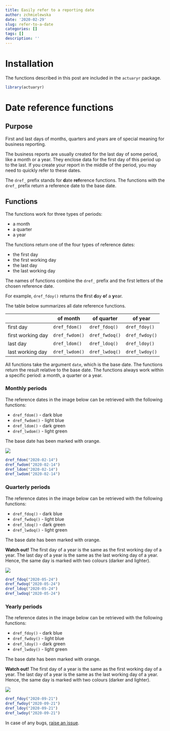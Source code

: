 ```yaml
---
title: Easily refer to a reporting date
author: zchmielewska
date: '2020-02-29'
slug: refer-to-a-date
categories: []
tags: []
description: ''
---
```


# Installation

The functions described in this post are included in the `actuaryr` package.

```r
library(actuaryr)
```

# Date reference functions

## Purpose

First and last days of months, quarters and years are of special meaning 
for business reporting.

The business reports are usually created for the last day of some period,
like a month or a year.
They enclose data for the first day of this period up to the last.
If you create your report in the middle of the period, 
you may need to quickly refer to these dates.

The `dref_` prefix stands for **d**ate **ref**erence functions. 
The functions with the `dref_` prefix return a reference date to the base date.

## Functions

The functions work for three types of periods:

* a month
* a quarter
* a year

The functions return one of the four types of reference dates:

* the first day
* the first working day
* the last day
* the last working day

The names of functions combine the `dref_` prefix and the first letters 
of the chosen reference date.

For example, `dref_fdoy()` returns the **f**irst **d**ay **o**f a **y**ear.

The table below summarizes all date reference functions.

|                   | of month       | of quarter     | of year        |
|-------------------|----------------|----------------|----------------|
| first day         | `dref_fdom()`  | `dref_fdoq()`  | `dref_fdoy()`  |
| first working day | `dref_fwdom()` | `dref_fwdoq()` | `dref_fwdoy()` |
| last day          | `dref_ldom()`  | `dref_ldoq()`  | `dref_ldoy()`  |
| last working day  | `dref_lwdom()` | `dref_lwdoq()` | `dref_lwdoy()` |

All functions take the argument `date`, which is the base date.
The functions return the result relative to the base date.
The functions always work within a specific period: a month, a quarter 
or a year.

### Monthly periods

The reference dates in the image below can be retrieved 
with the following functions:

* `dref_fdom()` - dark blue
* `dref_fwdom()` - light blue
* `dref_ldom()` - dark green
* `dref_lwdom()` - light green

The base date has been marked with orange.

![](/post/2020-02-29-refer-to-a-date_files/dref_monthly.png)

```r
dref_fdom("2020-02-14")
dref_fwdom("2020-02-14")
dref_ldom("2020-02-14")
dref_lwdom("2020-02-14")
```

### Quarterly periods

The reference dates in the image below can be retrieved 
with the following functions:

* `dref_fdoq()` - dark blue
* `dref_fwdoq()` - light blue
* `dref_ldoq()` - dark green
* `dref_lwdoq()` - light green

The base date has been marked with orange.

**Watch out!** 
The first day of a year is the same as the first working day of a year. 
The last day of a year is the same as the last working day of a year.
Hence, the same day is marked with two colours (darker and lighter).

![](/post/2020-02-29-refer-to-a-date_files/dref_quarterly.png)

```r
dref_fdoq("2020-05-24")
dref_fwdoq("2020-05-24")
dref_ldoq("2020-05-24")
dref_lwdoq("2020-05-24")
```

### Yearly periods

The reference dates in the image below can be retrieved 
with the following functions:

* `dref_fdoy()` - dark blue
* `dref_fwdoy()` - light blue
* `dref_ldoy()` - dark green
* `dref_lwdoy()` - light green

The base date has been marked with orange.

**Watch out!** 
The first day of a year is the same as the first working day of a year. 
The last day of a year is the same as the last working day of a year.
Hence, the same day is marked with two colours (darker and lighter).

![](/post/2020-02-29-refer-to-a-date_files/dref_yearly.png)

```r
dref_fdoy("2020-09-21")
dref_fwdoy("2020-09-21")
dref_ldoy("2020-09-21")
dref_lwdoy("2020-09-21")
```

In case of any bugs, [raise an issue](https://github.com/zchmielewska/actuaryr/issues).